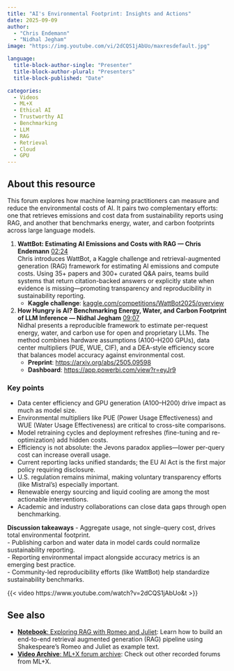 ```yaml
---
title: "AI's Environmental Footprint: Insights and Actions"
date: 2025-09-09
author:
  - "Chris Endemann"
  - "Nidhal Jegham"
image: "https://img.youtube.com/vi/2dCQS1jAbUo/maxresdefault.jpg"

language:
  title-block-author-single: "Presenter"
  title-block-author-plural: "Presenters"
  title-block-published: "Date"

categories:
  - Videos
  - ML+X
  - Ethical AI
  - Trustworthy AI
  - Benchmarking
  - LLM
  - RAG
  - Retrieval
  - Cloud
  - GPU
---
```


## About this resource
This forum explores how machine learning practitioners can measure and reduce the environmental costs of AI. It pairs two complementary efforts: one that retrieves emissions and cost data from sustainability reports using RAG, and another that benchmarks energy, water, and carbon footprints across large language models.

1. **WattBot: Estimating AI Emissions and Costs with RAG — Chris Endemann** [02:24](https://www.youtube.com/watch?v=2dCQS1jAbUo&t=144s){target=_blank}  
   Chris introduces WattBot, a Kaggle challenge and retrieval-augmented generation (RAG) framework for estimating AI emissions and compute costs. Using 35+ papers and 300+ curated Q&A pairs, teams build systems that return citation-backed answers or explicitly state when evidence is missing—promoting transparency and reproducibility in sustainability reporting.  
   - **Kaggle challenge**: [kaggle.com/competitions/WattBot2025/overview](https://www.kaggle.com/competitions/WattBot2025/overview)

2. **How Hungry is AI? Benchmarking Energy, Water, and Carbon Footprint of LLM Inference — Nidhal Jegham** [09:07](https://www.youtube.com/watch?v=2dCQS1jAbUo&t=547s){target=_blank}  
   Nidhal presents a reproducible framework to estimate per-request energy, water, and carbon use for open and proprietary LLMs. The method combines hardware assumptions (A100–H200 GPUs), data center multipliers (PUE, WUE, CIF), and a DEA-style efficiency score that balances model accuracy against environmental cost.  
   - **Preprint**: [https://arxiv.org/abs/2505.09598](https://arxiv.org/abs/2505.09598)  
   - **Dashboard**: [https://app.powerbi.com/view?r=eyJr9](https://app.powerbi.com/view?r=eyJrIjoiZjVmOTI0MmMtY2U2Mi00ZTE2LTk2MGYtY2ZjNDMzODZkMjlmIiwidCI6IjQyNmQyYThkLTljY2QtNDI1NS04OTNkLTA2ODZhMzJjMTY4ZCIsImMiOjF9)

### Key points
- Data center efficiency and GPU generation (A100–H200) drive impact as much as model size.  
- Environmental multipliers like PUE (Power Usage Effectiveness) and WUE (Water Usage Effectiveness) are critical to cross-site comparisons.
- Model retraining cycles and deployment refreshes (fine-tuning and re-optimization) add hidden costs.  
- Efficiency is not absolute: the Jevons paradox applies—lower per-query cost can increase overall usage.  
- Current reporting lacks unified standards; the EU AI Act is the first major policy requiring disclosure.  
- U.S. regulation remains minimal, making voluntary transparency efforts (like Mistral's) especially important.  
- Renewable energy sourcing and liquid cooling are among the most actionable interventions.  
- Academic and industry collaborations can close data gaps through open benchmarking.

**Discussion takeaways**
- Aggregate usage, not single-query cost, drives total environmental footprint.  
- Publishing carbon and water data in model cards could normalize sustainability reporting.  
- Reporting environmental impact alongside accuracy metrics is an emerging best practice.  
- Community-led reproducibility efforts (like WattBot) help standardize sustainability benchmarks.


{{< video https://www.youtube.com/watch?v=2dCQS1jAbUo&t >}}

## See also  
- [**Notebook**: Exploring RAG with Romeo and Juliet](https://uw-madison-datascience.github.io/ML-X-Nexus/Learn/Notebooks/2025-05-07_RAG-Romeo-Juliet.html): Learn how to build an end-to-end retrieval augmented generation (RAG) pipeline using Shakespeare's Romeo and Juliet as example text.
- [**Video Archive**: ML+X forum archive](https://uw-madison-datascience.github.io/ML-X-Nexus/Applications/Videos/Forums/): Check out other recorded forums from ML+X.
